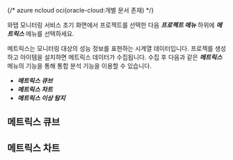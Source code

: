 {/* azure ncloud oci(oracle-cloud:개별 문서 존재)  */}

와탭 모니터링 서비스 초기 화면에서 프로젝트를 선택한 다음 ***프로젝트 메뉴*** 하위에 ***메트릭스*** 메뉴를 선택하세요.

메트릭스는 모니터링 대상의 성능 정보를 표현하는 시계열 데이터입니다. 프로젝를 생성하고 아이템을 설치하면 메트릭스 데이터가 수집됩니다. 수집 후 다음과 같은 ***메트릭스*** 메뉴의 기능을 통해 통합 분석 기능을 이용할 수 있습니다.

* ***메트릭스 큐브***
* ***메트릭스 차트***
* ***메트릭스 이상 탐지***


<Metricsstat />

## 메트릭스 큐브


<Metricsitemcube /> 

## 메트릭스 차트


<Metricsitemchart /> 
 